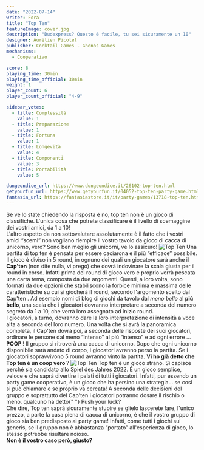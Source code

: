 ```yaml
---
date: "2022-07-14"
writer: Fora
title: "Top Ten"
featureImage: cover.jpg
description: "Dudexpress? Questo è facile, tu sei sicuramente un 10"
designer: Aurélien Picolet
publisher: Cocktail Games - Ghenos Games
mechanisms:
  - Cooperativo

score: 8
playing_time: 30min
playing_time_official: 30min
weight: 1
player_count: 6
player_count_official: "4-9"

sidebar_votes:
  - title: Complessità
    value: 1
  - title: Preparazione
    value: 1
  - title: Fortuna
    value: 1
  - title: Longevità
    value: 4
  - title: Componenti
    value: 3
  - title: Portabilità
    value: 5

dungeondice_url: https://www.dungeondice.it/26102-top-ten.html
getyourfun_url: https://www.getyourfun.it/04052-top-ten-party-game.html
fantasia_url: https://fantasiastore.it/it/party-games/13718-top-ten.html
---
```


<Setting>
  Se ve lo state chiedendo la risposta è no, top ten non è un gioco di
  classifiche. L'unica cosa che potrete classificare è il livello di scemaggine
  dei vostri amici, da 1 a 10!
  <br />
  L'altro aspetto da non sottovalutare assolutamente è il fatto che i vostri
  amici “scemi” non vogliano riempire il vostro tavolo da gioco di cacca di
  unicorno, vero? Sono ben meglio gli unicorni, ve lo assicuro!
</Setting>

<img src="./game1.jpg" alt="Top Ten" />

<Rules>
  Una partita di top ten è pensata per essere caciarona e il più “efficace”
  possibile. Il gioco è diviso in 5 round, in ognuno dei quali un giocatore sarà
  anche il <strong>Cap'ten</strong> (non dite nulla, vi prego) che dovrà
  indovinare la scala giusta per il round in corso. Infatti prima del round di
  gioco vero e proprio verrà pescata una carta tema, composta da due argomenti.
  Questi, a loro volta, sono formati da due opzioni che stabiliscono la forbice
  minima e massima delle caratteristiche su cui si giocherà il round, secondo
  l'argomento scelto dal Cap'ten . Ad esempio nomi di blog di giochi da tavolo
  dal <em>meno bello</em> al <strong>più bello</strong>, una scala che i
  giocatori dovranno interpretare a seconda del numero segreto da 1 a 10, che
  verrà loro assegnato ad inizio round.
  <br />I giocatori, a turno, dovranno dare la loro interpretazione di intensità
  a voce alta a seconda del loro numero. Una volta che si avrà la panoramica completa,
  il Cap'ten dovrà poi, a seconda delle risposte dei suoi giocatori, ordinare le
  persone dal meno “intenso” al più “intenso” e ad ogni errore … <strong>
    POOP
  </strong> ! Il gruppo si ritroverà una cacca di unicorno. Dopo che ogni unicorno
  disponibile sarà andato di corpo, i giocatori avranno perso la partita. Se i giocatori
  sopravvivono 5 round avranno vinto la partita. <strong>
    Vi ho già detto che Top ten è un coop vero
  </strong>?
</Rules>

<img src="./game2.jpg" alt="Top Ten" />

<Feedback>
  Top ten è un gioco strano. Si capisce perché sia candidato allo Spiel des
  Jahres 2022. É un gioco semplice, veloce e che saprà divertire i palati di
  tutti i giocatori. Infatti, pur essendo un party game cooperativo, è un gioco
  che ha persino una strategia… se così si può chiamare e se proprio va cercata!
  A seconda delle decisioni del gruppo e soprattutto del Cap'ten i giocatori
  potranno dosare il rischio o meno, qualcuno ha detto{" "}
  <Link to="/mechanisms/push-your-luck/">Push your luck</Link>?
  <br />
  Che dire, Top ten saprà sicuramente stupire se glielo lascerete fare, l'unico
  prezzo, a parte la casa piena di cacca di unicorno, è che il vostro gruppo di
  gioco sia ben predisposto ai party game! Infatti, come tutti i giochi sui
  generis, se il gruppo non è abbastanza “portato” all'esperienza di gioco, lo
  stesso potrebbe risultare noioso.
  <br />
  <strong>Non è il vostro caso però, giusto?</strong>
</Feedback>

<Instagram id="Cf_Tk9WDyH0" />
